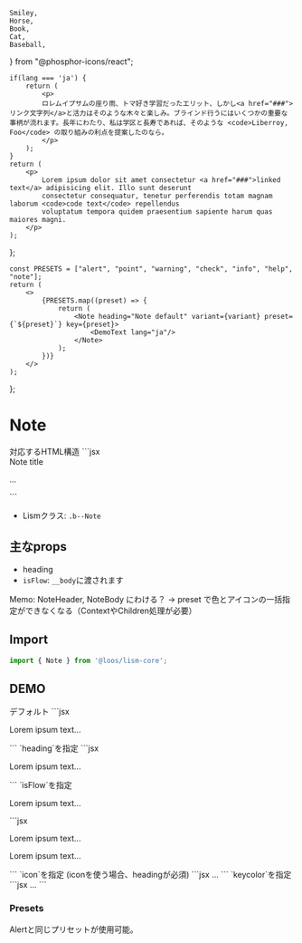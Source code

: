 
	Smiley,
	Horse,
	Book,
	Cat,
	Baseball,
} from "@phosphor-icons/react";

	if(lang === 'ja') {
		return (
			<p>
			ロレムイプサムの座り雨、トマ好き学習だったエリット、しかし<a href="###">リンク文字列</a>と活力はそのような木々と楽しみ。ブラインド行うにはいくつかの重要な事柄が流れます。長年にわたり、私は学区と長寿であれば、そのような <code>Liberroy, Foo</code> の取り組みの利点を提案したのなら。
			</p>
		);
	}
	return (
		<p>
			Lorem ipsum dolor sit amet consectetur <a href="###">linked text</a> adipisicing elit. Illo sunt deserunt
			consectetur consequatur, tenetur perferendis totam magnam laborum <code>code text</code> repellendus
			voluptatum tempora quidem praesentium sapiente harum quas maiores magni.
		</p>
	);
};

	const PRESETS = ["alert", "point", "warning", "check", "info", "help", "note"];
	return (
		<>
			{PRESETS.map((preset) => {
				return (
					<Note heading="Note default" variant={variant} preset={`${preset}`} key={preset}>
						<DemoText lang="ja"/>
					</Note>
				);
			})}
		</>
	);
};


# Note

<Demo>
	<Demo.Title>対応するHTML構造</Demo.Title>
	<Demo.Code>
		```jsx
		<div class="c--note">
			<div class="c--note__head l--flex">
				<span class="c--note__heading">Note title</span>
			</div>
			<div class="c--note__body">
				<p>...</p>
			</div>
		</div>
		```
	</Demo.Code>
</Demo>


- Lismクラス: `.b--Note`

## 主なprops

- heading
- `isFlow`: `__body`に渡されます

<MemoBadge>Memo:</MemoBadge>
NoteHeader, NoteBody にわける？ → preset で色とアイコンの一括指定ができなくなる（ContextやChildren処理が必要）
## Import

```js
import { Note } from '@loos/lism-core';
```

## DEMO

<Demo>
	<Demo.Title>
		デフォルト
	</Demo.Title>
	<Demo.Preview p={20}>
		<Note>
			<DemoText lang="ja"/>
		</Note>
	</Demo.Preview>
	<Demo.Code>
	```jsx
	<Note>
		<p>Lorem ipsum text...</p>
	</Note>
	```
	</Demo.Code>
</Demo>


<Demo>
	<Demo.Title>
		`heading`を指定
	</Demo.Title>
	<Demo.Preview p={20}>
		<Note heading="Heading text...">
			<DemoText lang="ja"/>
		</Note>
	</Demo.Preview>
	<Demo.Code>
		```jsx
		<Note heading="Heading text...">
			<p>Lorem ipsum text...</p>
		</Note>
		```
	</Demo.Code>
</Demo>

<Demo>
	<Demo.Title>
		`isFlow`を指定
	</Demo.Title>
	<Demo.Preview p={20}>
		<Note heading="Heading text..." isFlow='s'>
			<p>Lorem ipsum text...</p>
			<DammyText />
		</Note>
	</Demo.Preview>
	<Demo.Code>
		```jsx
		<Note heading="Heading text..." isFlow='s'>
			<p>Lorem ipsum text...</p>
			<p>Lorem ipsum text...</p>
		</Note>
		```
	</Demo.Code>
</Demo>

<Demo>
	<Demo.Title>
		`icon`を指定 (iconを使う場合、headingが必須)
	</Demo.Title>
	<Demo.Preview p={20}>
		<Note heading="Heading text..." icon="note">
			<DemoText lang="ja"/>
		</Note>
	</Demo.Preview>
	<Demo.Code>
		```jsx
		<Note heading="Heading text..." icon="note">
			...
		</Note>
		```
	</Demo.Code>
</Demo>


<Demo>
	<Demo.Title>
		`keycolor`を指定
	</Demo.Title>
	<Demo.Preview p={20}>
		<Note heading="Heading text..." icon="note" keycolor="blue">
			<DemoText lang="ja"/>
		</Note>
	</Demo.Preview>
	<Demo.Code>
		```jsx
		<Note heading="Heading text..." icon="note" keycolor="blue">
			...
		</Note>
		```
	</Demo.Code>
</Demo>


### Presets

Alertと同じプリセットが使用可能。

<Demo>
	<Demo.Preview isShadow p={20}>
		<NoteDemos />
	</Demo.Preview>
</Demo>
